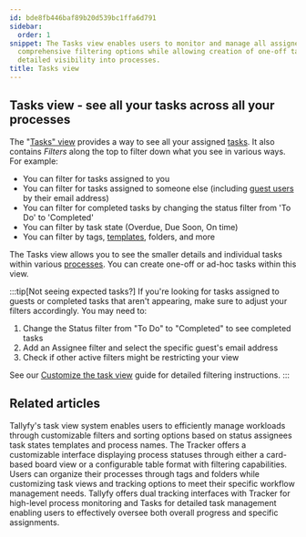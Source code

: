```yaml
---
id: bde8fb446baf89b20d539bc1ffa6d791
sidebar:
  order: 1
snippet: The Tasks view enables users to monitor and manage all assigned tasks with
  comprehensive filtering options while allowing creation of one-off tasks and providing
  detailed visibility into processes.
title: Tasks view
---
```


## Tasks view - see all your tasks across all your processes

The "[Tasks" view](/products/pro/tracking-and-tasks/tasks-view/) provides a way to see all your assigned [tasks](/products/pro/tracking-and-tasks/tasks/). It also contains _Filters_ along the top to filter down what you see in various ways. For example:

* You can filter for tasks assigned to you
* You can filter for tasks assigned to someone else (including [guest users](/products/pro/documenting/guests/) by their email address)
* You can filter for completed tasks by changing the status filter from 'To Do' to 'Completed'
* You can filter by task state (Overdue, Due Soon, On time)
* You can filter by tags, [templates](/products/pro/documenting/templates/), folders, and more

The Tasks view allows you to see the smaller details and individual tasks within various [processes](/products/pro/tracking-and-tasks/processes/). You can create one-off or ad-hoc tasks within this view.

:::tip[Not seeing expected tasks?]
If you're looking for tasks assigned to guests or completed tasks that aren't appearing, make sure to adjust your filters accordingly. You may need to:
1. Change the Status filter from "To Do" to "Completed" to see completed tasks
2. Add an Assignee filter and select the specific guest's email address
3. Check if other active filters might be restricting your view

See our [Customize the task view](/products/pro/tracking-and-tasks/tasks-view/how-can-i-customize-task-views-in-tallyfy/) guide for detailed filtering instructions.
:::



<PageTree />


## Related articles
<CardGrid>
<LinkTitleCard header="<b>Tasks View > Customize the task view</b>" href="/products/pro/tracking-and-tasks/tasks-view/how-can-i-customize-task-views-in-tallyfy/" > Tallyfy's task view system enables users to efficiently manage workloads through customizable filters and sorting options based on status assignees task states templates and process names. </LinkTitleCard>
<LinkTitleCard header="<b>Tracking And Tasks > Tracker view</b>" href="/products/pro/tracking-and-tasks/tracker-view/" > The Tracker offers a customizable interface displaying process statuses through either a card-based board view or a configurable table format with filtering capabilities. </LinkTitleCard>
<LinkTitleCard header="<b>Tracker View > Organize processes</b>" href="/products/pro/tracking-and-tasks/tracker-view/organize-processes/" > Users can organize their processes through tags and folders while customizing task views and tracking options to meet their specific workflow management needs. </LinkTitleCard>
<LinkTitleCard header="<b>Pro > Tracking</b>" href="/products/pro/tracking-and-tasks/" > Tallyfy offers dual tracking interfaces with Tracker for high-level process monitoring and Tasks for detailed task management enabling users to effectively oversee both overall progress and specific assignments. </LinkTitleCard>
</CardGrid>